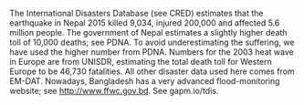 
The International Disasters Database (see CRED) estimates that the earthquake in Nepal 2015 killed 9,034, injured 200,000 and affected 5.6 million people. The government of Nepal estimates a slightly higher death toll of 10,000 deaths; see PDNA. To avoid underestimating the suffering, we have used the higher number from PDNA. Numbers for the 2003 heat wave in Europe are from UNISDR, estimating the total death toll for Western Europe to be 46,730 fatalities. All other disaster data used here comes from EM-DAT. Nowadays, Bangladesh has a very advanced flood-monitoring website; see http://www.ffwc.gov.bd. See gapm.io/tdis.
